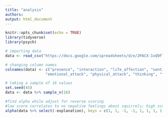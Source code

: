 ```yaml
---
title: "analysis"
authors: 
output: html_document
---
```


```r
knitr::opts_chunk$set(echo = TRUE)
library(tidyverse)
library(psych)
```

```r
# importing data
data <- read_csv("https://docs.google.com/spreadsheets/d/e/2PACX-1vQ9FlR9Jnryag3vJtrAD6O8vlkdO0jKpEUz2XHOCCDkc0DIqrNSgMyQUAM2RRfGFN8sxlbYSK64HAiH/pub?output=csv") %>% select(-Timestamp)

# changing column names
colnames(data) <- c("presence", "interaction", "life_affection", "sentiment", "verbal_attack",
                  "emotional_attack", "physical_attack", "thinking", "feel", "explanation")

# taking a sample of 16 values
set.seed(45)
data <- data %>% sample_n(16)
```

```r
#find alpha while adjust for reverse scoring
#low score correlates to no negative feelings about squirrels; high score hate squirrels 
alpha(data %>% select(-explanation), keys = c(1, 1, -1, -1, 1, 1, 1, 1, -1))
```

